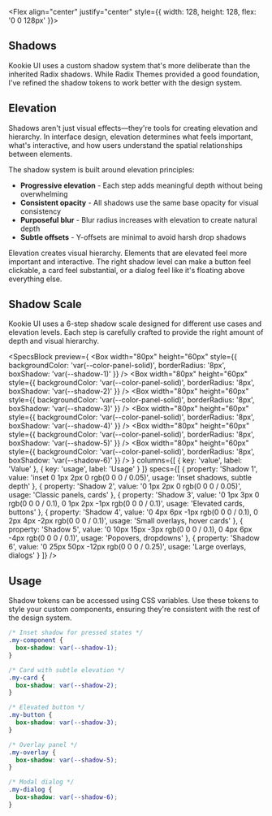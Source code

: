 
<Section size="1">

<Flex align="center" justify="center" style={{ width: 128, height: 128, flex: '0 0 128px' }}>
  <Image src="/shadow.png" alt="" width={128} height={128} fit="cover" />
</Flex>

# Shadows

Kookie UI uses a custom shadow system that's more deliberate than the inherited Radix shadows. While Radix Themes provided a good foundation, I've refined the shadow tokens to work better with the design system.

</Section>

<Separator size="4"/>

<Section size="1">

## Elevation

Shadows aren't just visual effects—they're tools for creating elevation and hierarchy. In interface design, elevation determines what feels important, what's interactive, and how users understand the spatial relationships between elements.

The shadow system is built around elevation principles:

- **Progressive elevation** - Each step adds meaningful depth without being overwhelming
- **Consistent opacity** - All shadows use the same base opacity for visual consistency
- **Purposeful blur** - Blur radius increases with elevation to create natural depth
- **Subtle offsets** - Y-offsets are minimal to avoid harsh drop shadows

Elevation creates visual hierarchy. Elements that are elevated feel more important and interactive. The right shadow level can make a button feel clickable, a card feel substantial, or a dialog feel like it's floating above everything else.

</Section>

<Separator size="4"/>

<Section size="1">

## Shadow Scale

Kookie UI uses a 6-step shadow scale designed for different use cases and elevation levels. Each step is carefully crafted to provide the right amount of depth and visual hierarchy.

<SpecsBlock
  preview={
    <Flex gap="4" wrap="wrap" align="center" justify="center">
      <Box 
        width="80px" 
        height="60px" 
        style={{ 
          backgroundColor: 'var(--color-panel-solid)', 
          borderRadius: '8px',
          boxShadow: 'var(--shadow-1)'
        }}
      />
      <Box 
        width="80px" 
        height="60px" 
        style={{ 
          backgroundColor: 'var(--color-panel-solid)', 
          borderRadius: '8px',
          boxShadow: 'var(--shadow-2)'
        }}
      />
      <Box 
        width="80px" 
        height="60px" 
        style={{ 
          backgroundColor: 'var(--color-panel-solid)', 
          borderRadius: '8px',
          boxShadow: 'var(--shadow-3)'
        }}
      />
      <Box 
        width="80px" 
        height="60px" 
        style={{ 
          backgroundColor: 'var(--color-panel-solid)', 
          borderRadius: '8px',
          boxShadow: 'var(--shadow-4)'
        }}
      />
      <Box 
        width="80px" 
        height="60px" 
        style={{ 
          backgroundColor: 'var(--color-panel-solid)', 
          borderRadius: '8px',
          boxShadow: 'var(--shadow-5)'
        }}
      />
      <Box 
        width="80px" 
        height="60px" 
        style={{ 
          backgroundColor: 'var(--color-panel-solid)', 
          borderRadius: '8px',
          boxShadow: 'var(--shadow-6)'
        }}
      />
    </Flex>
  }
  columns={[
    { key: 'value', label: 'Value' },
    { key: 'usage', label: 'Usage' }
  ]}
  specs={[
    {
      property: 'Shadow 1',
      value: 'inset 0 1px 2px 0 rgb(0 0 0 / 0.05)',
      usage: 'Inset shadows, subtle depth'
    },
    {
      property: 'Shadow 2',
      value: '0 1px 2px 0 rgb(0 0 0 / 0.05)',
      usage: 'Classic panels, cards'
    },
    {
      property: 'Shadow 3',
      value: '0 1px 3px 0 rgb(0 0 0 / 0.1), 0 1px 2px -1px rgb(0 0 0 / 0.1)',
      usage: 'Elevated cards, buttons'
    },
    {
      property: 'Shadow 4',
      value: '0 4px 6px -1px rgb(0 0 0 / 0.1), 0 2px 4px -2px rgb(0 0 0 / 0.1)',
      usage: 'Small overlays, hover cards'
    },
    {
      property: 'Shadow 5',
      value: '0 10px 15px -3px rgb(0 0 0 / 0.1), 0 4px 6px -4px rgb(0 0 0 / 0.1)',
      usage: 'Popovers, dropdowns'
    },
    {
      property: 'Shadow 6',
      value: '0 25px 50px -12px rgb(0 0 0 / 0.25)',
      usage: 'Large overlays, dialogs'
    }
  ]}
/>

</Section>

<Separator size="4"/>

<Section size="1">

## Usage

Shadow tokens can be accessed using CSS variables. Use these tokens to style your custom components, ensuring they're consistent with the rest of the design system.

<CodeBlock>

```css
/* Inset shadow for pressed states */
.my-component {
  box-shadow: var(--shadow-1);
}

/* Card with subtle elevation */
.my-card {
  box-shadow: var(--shadow-2);
}

/* Elevated button */
.my-button {
  box-shadow: var(--shadow-3);
}

/* Overlay panel */
.my-overlay {
  box-shadow: var(--shadow-5);
}

/* Modal dialog */
.my-dialog {
  box-shadow: var(--shadow-6);
}
```

</CodeBlock>

</Section>
